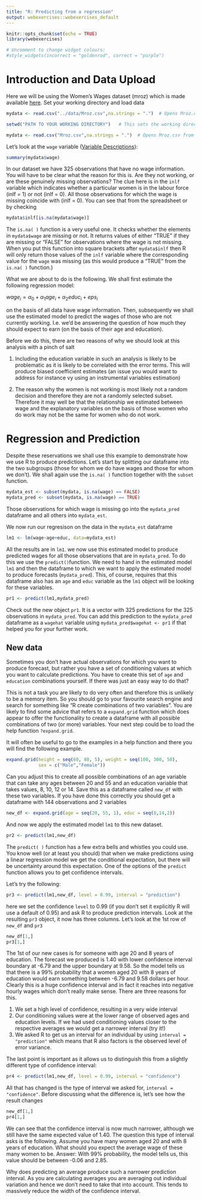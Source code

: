 ```yaml
---
title: "R: Predicting from a regression"
output: webexercises::webexercises_default
---
```


```r
knitr::opts_chunk$set(echo = TRUE)
library(webexercises)
```


```r
# Uncomment to change widget colours:
#style_widgets(incorrect = "goldenrod", correct = "purple")
```

# Introduction and Data Upload

Here we will be using the Women's Wages dataset (mroz) which is made available [here](https://github.com/datasquad/ECLR/blob/gh-pages/data/Mroz.csv). Set your working directory and load data

```r

mydata <- read.csv("../data/Mroz.csv",na.strings = ".")  # Opens Mroz.csv from working directory
```


```r
setwd("PATH TO YOUR WORKING DIRECTORY")   # This sets the working directory, ensure data file is in here

mydata <- read.csv("Mroz.csv",na.strings = ".")  # Opens Mroz.csv from working directory
```


Let's look at the `wage` variable ([Variable Descriptions](http://fmwww.bc.edu/ec-p/data/wooldridge/mroz.des)):

```r
summary(mydata$wage)
```

In our dataset we have 325 observations that have no wage information. You will have to be clear what the reason for this is. Are they not working, or are these genuinely missing observations? The clue here is in the `inlf` variable which indicates whether a particular women is in the labour force (inlf = 1) or not (inlf = 0). All those observations for which the wage is missing coincide with (inlf = 0). You can see that from the spreadsheet or by checking

```r
mydata$inlf[is.na(mydata$wage)]
```

The `is.na( )` function is a very useful one. It checks whether the elements in `mydata$wage` are missing or not. It returns values of either "TRUE" if they are missing or "FALSE" for observations where the wage is not missing. When you put this function into square brackets after `mydata$inlf` then R will only return those values of the `inlf` variable where the corresponding value for the `wage` was missing (as this would produce a "TRUE" from the `is.na( )` function.) 

What we are about to do is the following. We shall first estimate the following regression model: 

$wage_i = \alpha_0 + \alpha_1 age_i + \alpha_2 educ_i + eps_i$

on the basis of all data have wage information. Then, subsequently we shall use the estimated model to predict the wages of those who are not currently working. I.e. we'd be answering the question of how much they should expect to earn (on the basis of their age and education).

Before we do this, there are two reasons of why we should look at this analysis with a pinch of salt

1) Including the education variable in such an analysis is likely to be problematic as it is likely to be correlated with the error terms. This will produce biased coefficient estimates (an issue you would want to address for instance vy using an instrumental variables estimation)

2) The reason why the women is not working is most likely not a random decision and therefore they are not a randomly selected subset. Therefore it may well be that the relationship we estimated between wage and the explanatory variables on the basis of those women who do work may not be the same for women who do not work.

# Regression and Prediction

Despite these reservations we shall use this example to demonstrate how we use R to produce predictions. Let's start by splitting our dataframe into the two subgroups (those for whom we do have wages and those for whom we don't). We shall again use the `is.na( )` function together with the `subset` function.

```r
mydata_est <- subset(mydata, is.na(wage) == FALSE)
mydata_pred <- subset(mydata, is.na(wage) == TRUE)
```

Those observations for which wage is missing go into the `mydata_pred` dataframe and all others into `mydata_est`.

We now run our regresison on the data in the `mydata_est` dataframe

```r
lm1 <- lm(wage~age+educ, data=mydata_est)
```

All the results are in `lm1`. we now use this estimated model to produce predicted wages for all those observations that are in `mydata_pred`. To do this we use the `predict()`function. We need to hand in the estimated model `lm1` and then the dataframe to which we want to apply the estimated model to produce forecasts (`mydata_pred`). This, of course, requires that this dataframe also has an `age` and `educ` variable as the `lm1` object will be looking for these variables.

```r
pr1 <- predict(lm1,mydata_pred)
```

Check out the new object `pr1`. It is a vector with 325 predictions for the 325 observations in `mydata_pred`. You can add this prediction to the `mydata_pred` dataframe as a `wagehat` variable using `mydata_pred$wagehat <- pr1` if that helped you for your further work.

## New data

Sometimes you don't have actual observations for which you want to produce forecast, but rather you have a set of conditioning values at which you want to calculate predictions. You have to create this set of `age` and `education` combinations yourself. If there was just an easy way to do that?

This is not a task you are likely to do very often and therefore this is unlikely to be a memory item. So you should go to your favourite search engine and search for something like "R create combinations of two variables". You are likely to find some advice that refers to a `expand.grid` function which does appear to offer the functionality to create a dataframe with all possible combinations of two (or more) variables. Your next step could be to load the help function `?expand.grid`.

It will often be useful to go to the examples in a help function and there you will find the following example.

```r
expand.grid(height = seq(60, 80, 5), weight = seq(100, 300, 50),
            sex = c("Male","Female"))
```

Can you adjust this to create all possible combinations of an age variable that can take any ages between 20 and 55 and an education variable that takes values, 8, 10, 12 or 14. Save this as a dataframe called `new_df` with these two variables. If you have done this correctly you should get a dataframe with 144 observations and 2 variables


```r
new_df <- expand.grid(age = seq(20, 55, 1), educ = seq(8,14,2))
```


And now we apply the estimated model `lm1` to this new dataset.

```r
pr2 <- predict(lm1,new_df)
```

The `predict( )` function has a few extra bells and whistles you could use. You know well (or at least you should) that when we make predictions using a linear regression model we get the conditional expectation, but there will be uncertainty around this expectation. One of the options of the `predict` function allows you to get confidence intervals.

Let's try the following:

```r
pr3 <- predict(lm1,new_df, level = 0.99, interval = "prediction")
```

here we set the confidence `level` to 0.99 (if you don't set it explicitly R will use a default of 0.95) and ask R to produce prediction intervals. Look at the resulting `pr3` object, it now has three columns. Let's look at the 1st row of `new_df` and `pr3`

```r
new_df[1,]
pr3[1,]
```

The 1st of our new cases is for someone with age 20 and 8 years of education. The forecast we produced is 1.40 with lower confidence interval boundary at -6.79 and the upper boundary at 9.58. So the model tells us that there is a 99% probability that a women aged 20 with 8 years of education would earn something between -6.79 and 9.58 dollars per hour. Clearly this is a huge confidence interval and in fact it reaches into negative hourly wages which don't really make sense. There are three reasons for this. 

1) We set a high level of confidence, resulting in a very wide interval
2) Our conditioning values were at the lower range of observed ages and education levels. If we had used conditioning values closer to the respective averages we would get a narrower interval (try it!)
3) We asked R to get us an interval for an individual by using `interval = "prediction"` which means that R also factors is the observed level of error variance.

The last point is important as it allows us to distinguish this from a slightly different type of confidence interval: 


```r
pr4 <- predict(lm1,new_df, level = 0.99, interval = "confidence")
```

All that has changed is the type of interval we asked for, `interval = "confidence"`. Before discussing what the difference is, let's see how the result changes

```r
new_df[1,]
pr4[1,]
```

We can see that the confidence interval is now much narrower, although we still have the same expected value of 1.40. The question this type of interval asks is the following. Assume you have many women aged 20 and with 8 years of education. What should you expect the average wage of these many women to be. Answer: With 99% probability, the model tells us, this value should be between -0.06 and 2.85.

Why does predicting an average produce such a narrower prediction interval. As you are calculating averages you are averaging out individual variation and hence we don't need to take that into account. This tends to massively reduce the width of the confidence interval.